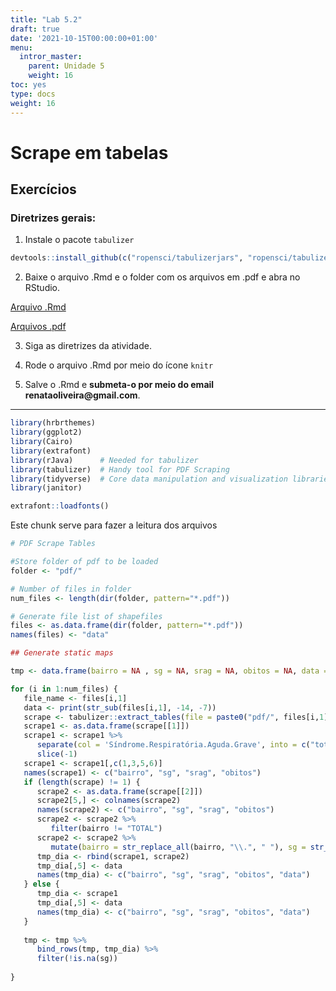 ```yaml
---
title: "Lab 5.2"
draft: true
date: '2021-10-15T00:00:00+01:00'
menu:
  intror_master:
    parent: Unidade 5
    weight: 16
toc: yes
type: docs
weight: 16
---
```


# Scrape em tabelas

## Exercícios

### **Diretrizes gerais:**

1. Instale o pacote `tabulizer`

```r
devtools::install_github(c("ropensci/tabulizerjars", "ropensci/tabulizer"))
```


2. Baixe o arquivo .Rmd e o folder com os arquivos em .pdf e abra no RStudio. 

[Arquivo .Rmd](https://www.dropbox.com/s/3eryvmh6fx7hszg/tabulizer.Rmd?dl=0)

[Arquivos .pdf](https://www.dropbox.com/sh/06oe1s96w2d4qhp/AABretq0u92RGeuPmekbbWXva?dl=0)

3. Siga as diretrizes da atividade. 

4. Rode o arquivo .Rmd por meio do ícone `knitr` 

5. Salve o .Rmd e **submeta-o por meio do email renataoliveira@gmail.com**. 

<hr></hr>

```r
library(hrbrthemes)
library(ggplot2)
library(Cairo)
library(extrafont)
library(rJava)      # Needed for tabulizer
library(tabulizer)  # Handy tool for PDF Scraping
library(tidyverse)  # Core data manipulation and visualization libraries
library(janitor)

extrafont::loadfonts()
```

Este chunk serve para fazer a leitura dos arquivos

```r
# PDF Scrape Tables

#Store folder of pdf to be loaded
folder <- "pdf/"

# Number of files in folder
num_files <- length(dir(folder, pattern="*.pdf"))

# Generate file list of shapefiles
files <- as.data.frame(dir(folder, pattern="*.pdf"))
names(files) <- "data"

## Generate static maps 

tmp <- data.frame(bairro = NA , sg = NA, srag = NA, obitos = NA, data = NA)

for (i in 1:num_files) {
   file_name <- files[i,1]
   data <- print(str_sub(files[i,1], -14, -7))
   scrape <- tabulizer::extract_tables(file = paste0("pdf/", files[i,1]), output = "data.frame", page = 2, guess = TRUE, method = "stream")
   scrape1 <- as.data.frame(scrape[[1]])
   scrape1 <- scrape1 %>% 
      separate(col = 'Síndrome.Respiratória.Aguda.Grave', into = c("total de casos", "óbitos"), sep = ' ') %>% 
      slice(-1)
   scrape1 <- scrape1[,c(1,3,5,6)] 
   names(scrape1) <- c("bairro", "sg", "srag", "obitos")
   if (length(scrape) != 1) {
      scrape2 <- as.data.frame(scrape[[2]])
      scrape2[5,] <- colnames(scrape2)
      names(scrape2) <- c("bairro", "sg", "srag", "obitos")
      scrape2 <- scrape2 %>% 
         filter(bairro != "TOTAL") 
      scrape2 <- scrape2 %>% 
         mutate(bairro = str_replace_all(bairro, "\\.", " "), sg = str_replace(sg, "X", ""), srag = str_replace(srag, "X", ""), obitos = str_replace(obitos, "X", ""))
      tmp_dia <- rbind(scrape1, scrape2)
      tmp_dia[,5] <- data
      names(tmp_dia) <- c("bairro", "sg", "srag", "obitos", "data")
   } else {
      tmp_dia <- scrape1
      tmp_dia[,5] <- data
      names(tmp_dia) <- c("bairro", "sg", "srag", "obitos", "data")
   }   
   
   tmp <- tmp %>% 
      bind_rows(tmp, tmp_dia) %>% 
      filter(!is.na(sg))
   
}

```
